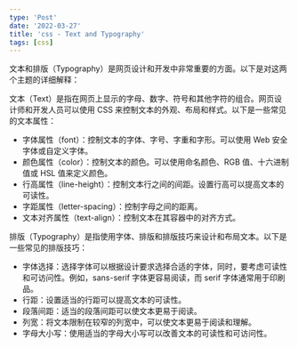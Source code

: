 ```yaml
---
type: 'Post'
date: '2022-03-27'
title: 'css - Text and Typography'
tags: [css]
---
```


文本和排版（Typography）是网页设计和开发中非常重要的方面。以下是对这两个主题的详细解释：

文本（Text）是指在网页上显示的字母、数字、符号和其他字符的组合。网页设计师和开发人员可以使用 CSS 来控制文本的外观、布局和样式。以下是一些常见的文本属性：

- 字体属性（font）：控制文本的字体、字号、字重和字形。可以使用 Web 安全字体或自定义字体。
- 颜色属性（color）：控制文本的颜色。可以使用命名颜色、RGB 值、十六进制值或 HSL 值来定义颜色。
- 行高属性（line-height）：控制文本行之间的间距。设置行高可以提高文本的可读性。
- 字距属性（letter-spacing）：控制字母之间的距离。
- 文本对齐属性（text-align）：控制文本在其容器中的对齐方式。

排版（Typography）是指使用字体、排版和排版技巧来设计和布局文本。以下是一些常见的排版技巧：

- 字体选择：选择字体可以根据设计要求选择合适的字体，同时，要考虑可读性和可访问性。例如，sans-serif 字体更容易阅读，而 serif 字体通常用于印刷品。
- 行距：设置适当的行距可以提高文本的可读性。
- 段落间距：适当的段落间距可以使文本更易于阅读。
- 列宽：将文本限制在较窄的列宽中，可以使文本更易于阅读和理解。
- 字母大小写：使用适当的字母大小写可以改善文本的可读性和可访问性。
